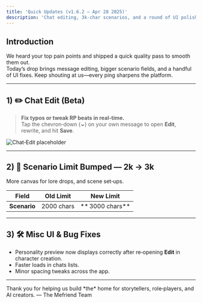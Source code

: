 ```yaml
---
title: 'Quick Updates (v1.6.2 – Apr 28 2025)'
description: 'Chat editing, 3k‑char scenarios, and a round of UI polish & bug fixes.'
---
```


## Introduction

We heard your top pain points and shipped a quick quality pass to smooth them out.  
Today’s drop brings message editing, bigger scenario fields, and a handful of UI fixes. Keep shouting at us—every ping sharpens the platform.

---

## 1) ✏️ Chat Edit (Beta)

> **Fix typos or tweak RP beats in real‑time.**  
> Tap the chevron‑down (**⌄**) on your own message to open **Edit**, rewrite, and hit **Save**.

![Chat‑Edit placeholder](/images/changelog/2025_04_28/chat_edit.png)

---

## 2) 📜 Scenario Limit Bumped — 2k → 3k

More canvas for lore drops, and scene set‑ups.

| Field | Old Limit | New Limit |
|-------|-----------|-----------|
| **Scenario** | 2000 chars | ** 3000 chars** |

---

## 3) 🛠️ Misc UI & Bug Fixes

- Personality preview now displays correctly after re‑opening **Edit** in character creation.  
- Faster loads in chats lists.  
- Minor spacing tweaks across the app.

---

<Note>
  Thank you for helping us build *the* home for storytellers, role‑players, and AI creators.  
  — The Mefriend Team
</Note>
